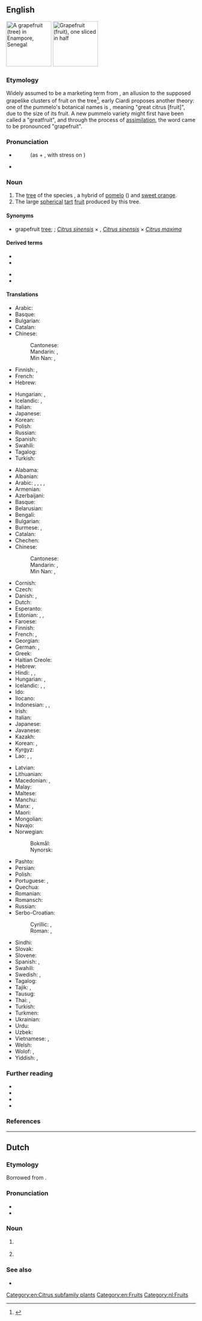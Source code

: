 {{also|Grapefruit}}
==English==
[[File:EnamporGrapefruit1.JPG|thumb|120px|A grapefruit (tree) in Enampore, Senegal]]
[[File:Pomelos - Grapefruits.jpg|thumb|120px|Grapefruit (fruit), one sliced in half]]

===Etymology===
Widely assumed to be a marketing term from {{compound|grape|fruit|lang=en}}, an allusion to the supposed grapelike clusters of fruit on the tree<ref>{{cite-book
|title=Appendix to the Journals of the Senate and Assembly of the twenty-first Session of the Legislature of the State of California
|volume=V
|chapter=Report of the Secretary–the pomelo
|location=Sacramento
|year=1895
|page=65
|pageurl=https://books.google.de/books?id=7SNIAQAAMAAJ&pg=RA1-PA65&hl=it&sa=X&ved=0ahUKEwjW_YqHiMrgAhUmMuwKHcCPClIQ6AEIKTAA#v=onepage&f=false
|passage=The pomelo is now marketed under the name “grape-fruit,” which is a misnomer. This is confusing and misleading. The name “grape-fruit” was given to this fruit in Florida, as it hangs on trees in clusters resembling the grape, but has no relation to it whatever. Growers and shippers should drop the name “grape-fruit” and apply to it the name ''pomelo'', which is popular, and botanically correct.}}</ref>, early {{C.|19}} Ciardi proposes another theory: one of the pummelo's botanical names is {{taxlink|Citrus grandis|species|noshow=1|ver=161111}}, meaning "great citrus [fruit]", due to the size of its fruit. A new pummelo variety might first have been called a "greatfruit", and through the process of [[w:Assimilation (phonology)|assimilation]], the word came to be pronounced "grapefruit".

===Pronunciation===
* {{a|GenAm|RP}} {{IPA|/ˈɡɹeɪp.fɹuːt/|lang=en}}
*: (as {{m|en||grape}} + {{m|en||fruit}}, with stress on {{m|en||grape}})
* {{audio|en-us-grapefruit.ogg|Audio (US)|lang=en}}

===Noun===
{{en-noun|s|grapefruit}}

# The [[tree]] of the species {{taxlink|Citrus paradisi|species|noshow=1|ver=161111}}, a hybrid of [[pomelo]] ({{m|mul|Citrus maxima}}) and [[sweet orange]].
# The large [[spherical]] [[tart]] [[fruit]] produced by this tree.
#: {{syn|en|pomelo|shaddock|forbidden fruit}}

====Synonyms====
* {{sense|tree}} grapefruit [[tree]]; {{taxlink|Citrus × paradisi|nothospecies|ver=181221}}; ''[[Citrus sinensis]]'' × {{taxlink|Citrus grandis|species|ver=181221}}, ''[[Citrus sinensis]]'' × ''[[Citrus maxima]]'' 

====Derived terms====
{{der-top}}
* {{l|en|Chinese grapefruit}}
* {{l|en|grapefruit juice}}
{{der-mid}}
* {{l|en|grapefruitlike}}
* {{l|en|grapefruity}}
{{der-bottom}}

====Translations====
{{trans-top|tree}}
* Arabic: {{t-needed|ar}}
* Basque: {{t|eu|arabisagar arbola}}
* Bulgarian: {{t|bg|грейпфру́т|m|sc=Cyrl}}
* Catalan: {{t|ca|aranger|m}}
* Chinese:
*: Cantonese: {{t|yue|西柚|tr=sai1 jau6-2|sc=Hani}}
*: Mandarin: {{t+|cmn|柚子|tr=yòuzi|sc=Hani}}, {{t+|cmn|葡萄柚|tr=pútáoyòu|sc=Hani}}
*: Min Nan: {{t|nan|柚仔樹|tr=iū-á-chhiu|sc=Hans}}, {{t+|nan|葡萄柚|tr=phû-tô-iū|sc=Hans}}
* Finnish: {{t|fi|[[greippi]][[puu]]}}, {{t+|fi|greippi}}
* French: {{t+|fr|pamplemoussier|m}}
* Hebrew: {{t|he|עץ האשכולית|m}}
{{trans-mid}}
* Hungarian: {{t|hu|grépfrútfa}}, {{t|hu|citrancsfa}} {{qualifier|obsolete}}
* Icelandic: {{t|is|greipaldin|n}}, {{t|is|greipaldintré|n}}
* Italian: {{t+|it|pompelmo|m}}
* Japanese: {{t+|ja|グレープフルーツ|tr=gurēpufurūtsu}}
* Korean: {{t+|ko|그레이프프루트}}
* Polish: {{t+|pl|grejpfrut}}
* Russian: {{t+|ru|грейпфру́т|m}}
* Spanish: {{t|es|árbol de toronja}}
* Swahili: {{t|sw|mbalungi}}
* Tagalog: {{t|tl|kahil}}
* Turkish: {{t+|tr|greyfurt}}
{{trans-bottom}}

{{trans-top|fruit}}
* Alabama: {{t|akz|yalàaha kaskaha}}
* Albanian: {{t|sq|grapefruit|m}}
* Arabic: {{t|ar|لَيْمُون هِنْدِيّ|m}}, {{t|ar|جْرِيب فْرُوت|m|tr=greyb frūt}}, {{t|ar|كْرِيفُون|m}}, {{t|ar|كَرِيفُون|m}}, {{t|ar|سِنْدِي|m}}
* Armenian: {{t+|hy|գրեյպֆրուտ}}
* Azerbaijani: {{t|az|qreypfrut}}
* Basque: {{t+|eu|arabisagar}}
* Belarusian: {{t|be|грэйпфру́т|m}}
* Bengali: {{t|bn|জাম্বুরা}}
* Bulgarian: {{t|bg|грейпфру́т|m|sc=Cyrl}}
* Burmese: {{t|my|ဂရိတ်ဖရု}}, {{t|my|ကျွဲကောသီး}}
* Catalan: {{t|ca|aranja|f}}
* Chechen: {{t|ce|грейпфрукт|sc=Cyrl}}
* Chinese:
*: Cantonese: {{t|yue|西柚|tr=sai1 jau6-2|sc=Hani}}
*: Mandarin: {{t+|cmn|柚子|tr=yòuzi|sc=Hani}}, {{t+|cmn|葡萄柚|tr=pútáoyòu|sc=Hani}}
*: Min Nan: {{t|nan|柚仔樹|tr=iū-á-chhiu|sc=Hans}}, {{t+|nan|葡萄柚|tr=phû-tô-iū|sc=Hans}}
* Cornish: {{t|kw|aval paradhis|m}}
* Czech: {{t+|cs|grapefruit|m}}
* Danish: {{t+|da|grapefrugt}}, {{t+|da|grape}}
* Dutch: {{t+|nl|grapefruit|m}}
* Esperanto: {{t+|eo|grapfrukto}}
* Estonian: {{t|et|greip}}, {{t|et|greipfruut}}, {{t|et|greibipuu}}
* Faroese: {{t|fo|greypfrukt|f}}
* Finnish: {{t+|fi|greippi}}
* French: {{t+|fr|pamplemousse|m}}, {{t+|fr|pomélo|m}}
* Georgian: {{t|ka|გრეიპფრუტი}}
* German: {{t+|de|Grapefruit|f}}, {{t+|de|Pampelmuse|f}}
* Greek: {{t+|el|γκρέιπφρουτ|n}}
* Haitian Creole: {{t|ht|chadèk}}
* Hebrew: {{t+|he|אֶשְׁכּוֹלִית|f|tr=eshkolít}}
* Hindi: {{t|hi|मौसमी|sc=Deva}}, {{t|hi|छोटा चकोतरा|m|sc=Deva}}, {{t+|hi|चकोतरा|m|sc=Deva}}
* Hungarian: {{t+|hu|grépfrút}}, {{t+|hu|citrancs}} {{qualifier|largely obsolete}}
* Icelandic: {{t|is|greipaldin|n}}, {{t|is|greip|f}}, {{t|is|tröllaldin|n}}
* Ido: {{t+|io|pompelmuso}}
* Ilocano: {{t|ilo|lukban}}
* Indonesian: {{t|id|[[jeruk]] [[bali]]}}, {{t+|id|jeruk keprok}}, {{t|id|limau gedang}}
* Irish: {{t|ga|seadóg|f}}
* Italian: {{t+|it|pompelmo|m}}
* Japanese: {{t+|ja|グレープフルーツ|tr=gurēpufurūtsu|sc=Jpan}}
* Javanese: {{t|jv|jeruk bali}}
* Kazakh: {{t|kk|грейпфрут}}
* Korean: {{t+|ko|그레이프프루트}}, {{t|ko|자몽}}
* Kyrgyz: {{t|ky|грейпфрут}}
* Lao: {{t|lo|ພຸກ}}, {{t|lo|ໝາກສົ້ມໂອ}}, {{t|lo|ສົ້ມ​ໂອ}}
{{trans-mid}}
* Latvian: {{t|lv|grejpfrūts|m}}
* Lithuanian: {{t|lt|greipfrutas|m}}
* Macedonian: {{t|mk|гре́јпфрут|m}}, {{t|mk|цитро́н|m}}
* Malay: {{t|ms|limau gedang}}
* Maltese: {{t|mt|lumi-larinġ}}
* Manchu: {{t|mnc|ᠵᠣᡶᠣᡥᠣᠨ|tr=jofohon}}
* Manx: {{t|gv|shaddag|m}}, {{t|gv|shaddoge|m}}
* Maori: {{t|mi|hauler épée}}
* Mongolian: {{t|mn|бэрсүүт жүрж|sc=Cyrl}}
* Navajo: {{t|nv|chʼil łitsxooí ntsxaaígíí}}
* Norwegian:
*: Bokmål: {{t+|nb|grapefrukt|m|f}}
*: Nynorsk: {{t|nn|grapefrukt|f}}
* Pashto: {{t-needed|ps}}
* Persian: {{t|fa|گریپ فروت|tr=greyp frut|sc=fa-Arab}}
* Polish: {{t+|pl|grejpfrut|m-an}}
* Portuguese: {{t+|pt|toranja|f}}, {{t+|pt|toronja|f}}
* Quechua: {{t|qu|turunja}}
* Romanian: {{t+|ro|grepfrut|n}}
* Romansch: {{t|rm|grepfrut|m}}
* Russian: {{t+|ru|грейпфру́т|m}}
* Serbo-Croatian:
*: Cyrillic: {{t|sh|грѐјпфрут|m}}, {{t|sh|лиму̀ника|f}}
*: Roman: {{t+|sh|grèjpfrut|m}}, {{t+|sh|limùnika|f}}
* Sindhi: {{t-needed|sd}}
* Slovak: {{t+|sk|grapefruit|m}}
* Slovene: {{t+|sl|grenivka|f}}
* Spanish: {{t|es|toronja|f}}, {{t+|es|pomelo|m}}
* Swahili: {{t|sw|balungi}}
* Swedish: {{t+|sv|grape|c}}, {{t+|sv|grapefrukt|c}}
* Tagalog: {{t|tl|kahil}}
* Tajik: {{t|tg|норинҷ}}, {{t|tg|грейпфрут}}
* Tausug: {{t|tsg|suwa' gadja}}
* Thai: {{t|th|เกรปฟรูต}}, {{t|th|ส้มโอ}}
* Turkish: {{t+|tr|greyfurt}}
* Turkmen: {{t|tk|greýpfrut}}
* Ukrainian: {{t|uk|грейпфру́т|m}}
* Urdu: {{t|ur|چکوترا|m|tr=cakotrā}}
* Uzbek: {{t|uz|greypfrut}}
* Vietnamese: {{t+|vi|bưởi chùm}}, {{t|vi|bưởi đắng}}
* Welsh: {{t+|cy|grawnffrwyth|m}}
* Wolof: {{t|wo|pampëlëmuus}}, {{t|wo|pàmpalmuus}}
* Yiddish: {{t|yi|גרייפּפֿרוכט|f}}, {{t|yi|גרייפּפֿרוט|f}}
{{trans-bottom}}

===Further reading===
* {{projectlink|pedia}}
* {{specieslite|Citrus paradisi|i=1}}
* {{comcatlite|Citrus paradisi|i=1}}
* {{comcatlite|Grapefruits}}

===References===
<references/>

[[Category:en:Citrus subfamily plants]]
[[Category:en:Fruits]]

----

==Dutch==
{{wikipedia|lang=nl}}

===Etymology===
Borrowed from {{bor|nl|en|grapefruit}}.

===Pronunciation===
* {{audio|Nl-grapefruit.ogg|Audio|lang=nl}}
* {{hyphenation|grape|fruit|lang=nl}}

===Noun===
{{nl-noun|m|-s|grapefruitje}}

# {{l|en|grapefruit}} {{gloss|tree of the species {{taxlink|Citrus paradisi|species|noshow=1|ver=161201}}}}
# {{l|en|grapefruit}} {{gloss|fruit produced by the tree of the species {{taxlink|Citrus paradisi|species|noshow=1|ver=161201}}}}

===See also===
* {{l|nl|pompelmoes}}

[[Category:nl:Fruits]]